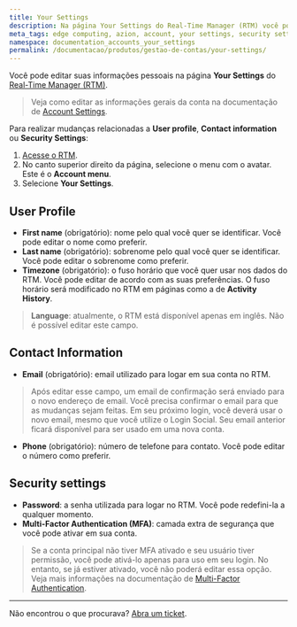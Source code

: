 ```yaml
---
title: Your Settings
description: Na página Your Settings do Real-Time Manager (RTM) você pode editar suas informações pessoais. 
meta_tags: edge computing, azion, account, your settings, security settings
namespace: documentation_accounts_your_settings
permalink: /documentacao/produtos/gestao-de-contas/your-settings/
---
```


Você pode editar suas informações pessoais na página **Your Settings** do [Real-Time Manager (RTM)](https://manager.azion.com/).

> Veja como editar as informações gerais da conta na documentação de [Account Settings](/pt-br/documentacao/produtos/gestao-de-contas/account-settings/).

Para realizar mudanças relacionadas a **User profile**, **Contact information** ou **Security Settings**:

1. [Acesse o RTM](https://manager.azion.com/).
2. No canto superior direito da página, selecione o menu com o avatar. Este é o **Account menu**.
3. Selecione **Your Settings**.

## User Profile 
- **First name** (obrigatório): nome pelo qual você quer se identificar. Você pode editar o nome como preferir.
- **Last name** (obrigatório): sobrenome pelo qual você quer se identificar. Você pode editar o sobrenome como preferir.
- **Timezone** (obrigatório): o fuso horário que você quer usar nos dados do RTM. Você pode editar de acordo com as suas preferências. O fuso horário será modificado no RTM em páginas como a de **Activity History**.

> **Language**: atualmente, o RTM está disponível apenas em inglês. Não é possível editar este campo.

## Contact Information 

- **Email** (obrigatório): email utilizado para logar em sua conta no RTM. 

> Após editar esse campo, um email de confirmação será enviado para o novo endereço de email. Você precisa confirmar o email para que as mudanças sejam feitas. Em seu próximo login, você deverá usar o novo email, mesmo que você utilize o Login Social. Seu email anterior ficará disponível para ser usado em uma nova conta.

- **Phone** (obrigatório): número de telefone para contato. Você pode editar o número como preferir.

## Security settings

- **Password**: a senha utilizada para logar no RTM. Você pode redefini-la a qualquer momento. 
- **Multi-Factor Authentication (MFA)**: camada extra de segurança que você pode ativar em sua conta.

> Se a conta principal não tiver MFA ativado e seu usuário tiver permissão, você pode ativá-lo apenas para uso em seu login. No entanto, se já estiver ativado, você não poderá editar essa opção. Veja mais informações na documentação de [Multi-Factor Authentication](/pt-br/documentacao/produtos/gestao-de-contas/clients/).

---

Não encontrou o que procurava? [Abra um ticket](https://tickets.azion.com/pt-BR/support/login/).
